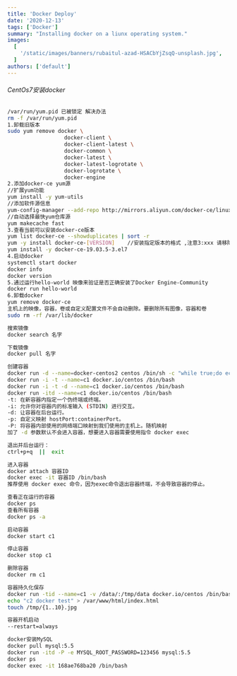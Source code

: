 ```yaml
---
title: 'Docker Deploy'
date: '2020-12-13'
tags: ['Docker']
summary: "Installing docker on a liunx operating system."
images:
  [
    '/static/images/banners/rubaitul-azad-HSACbYjZsqQ-unsplash.jpg',
  ]
authors: ['default']
---
```


###### CentOs7安装docker

```bash
/var/run/yum.pid 已被锁定 解决办法
rm -f /var/run/yum.pid
1.卸载旧版本
sudo yum remove docker \
                  docker-client \
                  docker-client-latest \
                  docker-common \
                  docker-latest \
                  docker-latest-logrotate \
                  docker-logrotate \
                  docker-engine
2.添加docker-ce yum源
//扩展yum功能
yum install -y yum-utils
//添加软件源信息
yum-config-manager --add-repo http://mirrors.aliyun.com/docker-ce/linux/centos/docker-ce.repo     
//自动选择最快yum仓库源
yum makecache fast
3.查看当前可以安装docker-ce版本
yum list docker-ce --showduplicates | sort -r
yum -y install docker-ce-[VERSION]    //安装指定版本的格式 ,注意3:xxx 请移除3:
yum install -y docker-ce-19.03.5-3.el7
4.启动docker
systemctl start docker
docker info
docker version
5.通过运行hello-world 映像来验证是否正确安装了Docker Engine-Community
docker run hello-world
6.卸载docker
yum remove docker-ce
主机上的映像，容器，卷或自定义配置文件不会自动删除。要删除所有图像，容器和卷
sudo rm -rf /var/lib/docker
```

```bash
搜索镜像
docker search 名字
```

```bash
下载镜像
docker pull 名字
```

```bash
创建容器
docker run -d --name=docker-centos2 centos /bin/sh -c "while true;do echo hello caixiaohui;sleep 2;done"
docker run -i -t --name=c1 docker.io/centos /bin/bash 
docker run -i -t -d --name=c1 docker.io/centos /bin/bash
docker run -itd --name=c1 docker.io/centos /bin/bash
-t: 在新容器内指定一个伪终端或终端。
-i: 允许你对容器内的标准输入 (STDIN) 进行交互。
-d: 让容器在后台运行。
-p: 自定义映射 hostPort:containerPort。
-P: 将容器内部使用的网络端口映射到我们使用的主机上。随机映射
加了 -d 参数默认不会进入容器，想要进入容器需要使用指令 docker exec
```

```bash
退出并后台运行：
ctrl+p+q  ||  exit
```

```bash
进入容器
docker attach 容器ID
docker exec -it 容器ID /bin/bash
推荐使用 docker exec 命令，因为exec命令退出容器终端，不会导致容器的停止。
```

```bash
查看正在运行的容器
docker ps
查看所有容器
docker ps -a
```

```bash
启动容器
docker start c1
```

```bash
停止容器
docker stop c1
```

```bash
删除容器
docker rm c1
```

```bash
容器持久化保存
docker run -tid --name=c1 -v /data/:/tmp/data docker.io/centos /bin/bash 
echo "c2 docker test" > /var/www/html/index.html
touch /tmp/{1..10}.jpg
```

```bash
容器开机启动
--restart=always
```

```bash
docker安装MySQL
docker pull mysql:5.5
docker run -itd -P -e MYSQL_ROOT_PASSWORD=123456 mysql:5.5
docker ps
docker exec -it 168ae768ba20 /bin/bash
```

